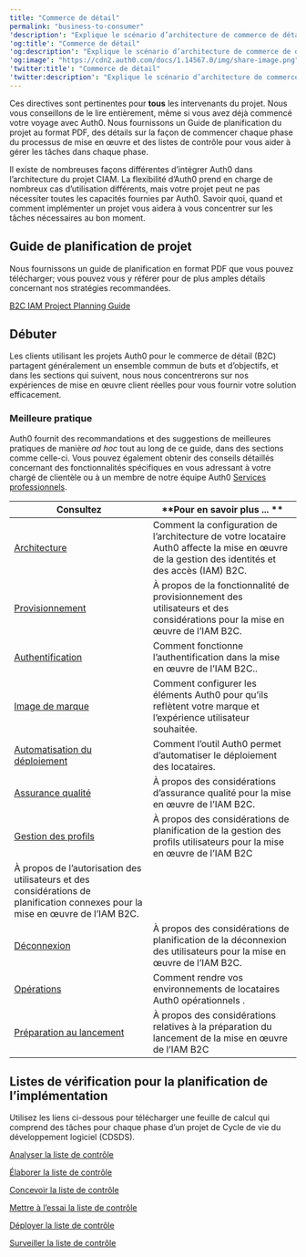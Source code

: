 ---
title: "Commerce de détail"
permalink: "business-to-consumer"
'description': "Explique le scénario d’architecture de commerce de détail (B2C) IAM avec une application eCommerce ou SAAS."
'og:title': "Commerce de détail"
'og:description': "Explique le scénario d’architecture de commerce de détail (B2C) IAM avec une application eCommerce ou SAAS."
'og:image': "https://cdn2.auth0.com/docs/1.14567.0/img/share-image.png"
'twitter:title': "Commerce de détail"
'twitter:description': "Explique le scénario d’architecture de commerce de détail (B2C) IAM avec une application eCommerce ou SAAS."
---

Ces directives sont pertinentes pour **tous** les intervenants du projet. Nous vous conseillons de le lire entièrement, même si vous avez déjà commencé votre voyage avec Auth0. Nous fournissons un Guide de planification du projet au format PDF, des détails sur la façon de commencer chaque phase du processus de mise en œuvre et des listes de contrôle pour vous aider à gérer les tâches dans chaque phase.

Il existe de nombreuses façons différentes d’intégrer Auth0 dans l’architecture du projet CIAM. La flexibilité d’Auth0 prend en charge de nombreux cas d’utilisation différents, mais votre projet peut ne pas nécessiter toutes les capacités fournies par Auth0. Savoir quoi, quand et comment implémenter un projet vous aidera à vous concentrer sur les tâches nécessaires au bon moment.

## Guide de planification de projet

Nous fournissons un guide de planification en format PDF que vous pouvez télécharger; vous pouvez vous y référer pour de plus amples détails concernant nos stratégies recommandées.

[B2C IAM Project Planning Guide](//assets.ctfassets.net/cdy7uua7fh8z/3er1aEQ7Ul0q3c9leJWczR/b1f18b4c16abb7e78b01e4eb2b52bb8e/B2C_Project_Planning.pdf)

## Débuter

Les clients utilisant les projets Auth0 pour le commerce de détail (B2C) partagent généralement un ensemble commun de buts et d’objectifs, et dans les sections qui suivent, nous nous concentrerons sur nos expériences de mise en œuvre client réelles pour vous fournir votre solution efficacement.

### Meilleure pratique

Auth0 fournit des recommandations et des suggestions de meilleures pratiques de manière *ad hoc* tout au long de ce guide, dans des sections comme celle-ci. Vous pouvez également obtenir des conseils détaillés concernant des fonctionnalités spécifiques en vous adressant à votre chargé de clientèle ou à un membre de notre équipe Auth0 [Services professionnels](/docs/fr-ca/professional-services).

<table class="table"><thead>
<tr>
<th><strong>Consultez</strong></th>
<th>**Pour en savoir plus ... **</th>
</tr>
</thead>
<tbody>
<tr>
<td><a href="/docs/fr-ca/architecture-sc%C3%A9narios/b2c/architecture">Architecture</a></td>
<td>Comment la configuration de l’architecture de votre locataire Auth0 affecte la mise en œuvre de la gestion des identités et des accès (IAM) B2C.</td>
</tr>
<tr>
<td><a href="/docs/fr-ca/architecture-sc%C3%A9narios/b2c/provisionnement">Provisionnement</a></td>
<td>À propos de la fonctionnalité de provisionnement des utilisateurs et des considérations pour la mise en œuvre de l’IAM B2C.</td>
</tr>
<tr>
<td><a href="/docs/fr-ca/architecture-sc%C3%A9narios/b2c/authentification">Authentification</a></td>
<td>Comment fonctionne l’authentification dans la mise en œuvre de l’IAM B2C..</td>
</tr>
<tr>
<td><a href="/docs/fr-ca/architecture-scenarios/b2c/branding">Image de marque</a></td>
<td>Comment configurer les éléments Auth0 pour qu’ils reflètent votre marque et l’expérience utilisateur souhaitée.</td>
</tr>
<tr>
<td><a href="/docs/fr-ca/architecture-scenarios/b2c/deployment">Automatisation du déploiement</a></td>
<td>Comment l’outil Auth0 permet d’automatiser le déploiement des locataires.</td>
</tr>
<tr>
<td><a href="/docs/fr-ca/architecture-sc%C3%A9narios/b2c/quality-assurance">Assurance qualité</a></td>
<td>À propos des considérations d’assurance qualité pour la mise en œuvre de l’IAM B2C.</td>
</tr>
<tr>
<td><a href="/docs/fr-ca/architecture-sc%C3%A9narios/b2c/profile-management">Gestion des profils</a></td>
<td>À propos des considérations de planification de la gestion des profils utilisateurs pour la mise en œuvre de l’IAM B2C</td>
</tr>
<tr>
<td>À propos de l’autorisation des utilisateurs et des considérations de planification connexes pour la mise en œuvre de l’IAM B2C.</td>
<td></td>
</tr>
<tr>
<td><a href="/docs/fr-ca/architecture-sc%C3%A9narios/b2c/logout">Déconnexion</a></td>
<td>À propos des considérations de planification de la déconnexion des utilisateurs pour la mise en œuvre de l’IAM B2C.</td>
</tr>
<tr>
<td><a href="/docs/fr-ca/architecture-sc%C3%A9narios/b2c/op%C3%A9rations">Opérations</a></td>
<td>Comment rendre vos environnements de locataires Auth0 opérationnels .</td>
</tr>
<tr>
<td><a href="/docs/fr-ca/architecture-sc%C3%A9narios/b2c/op%C3%A9rations">Préparation au lancement</a></td>
<td>À propos des considérations relatives à la préparation du lancement de la mise en œuvre de l’IAM B2C</td>
</tr>
</tbody>
</table>

## Listes de vérification pour la planification de l’implémentation

Utilisez les liens ci-dessous pour télécharger une feuille de calcul qui comprend des tâches pour chaque phase d’un projet de Cycle de vie du développement logiciel (CDSDS).

[Analyser la liste de contrôle](https://cdn2.auth0.com/docs/media/articles/architecture-scenarios/checklists/Analyze-Checklist.xlsx)

[Élaborer la liste de contrôle](https://cdn2.auth0.com/docs/media/articles/architecture-scenarios/checklists/Design-Checklist.xlsx)

[Concevoir la liste de contrôle](https://cdn2.auth0.com/docs/media/articles/architecture-scenarios/checklists/Build-Checklist.xlsx)

[Mettre à l’essai la liste de contrôle](https://cdn2.auth0.com/docs/media/articles/architecture-scenarios/checklists/Test-Checklist.xlsx)

[Déployer la liste de contrôle](https://cdn2.auth0.com/docs/media/articles/architecture-scenarios/checklists/Deploy-Checklist.xlsx)

[Surveiller la liste de contrôle](https://cdn2.auth0.com/docs/media/articles/architecture-scenarios/checklists/Monitor-Checklist.xlsx)